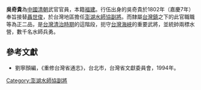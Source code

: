 '''吳奇貴'''為[[中國|中國]][[清朝|清朝]]武官官員，本籍[[福建|福建]]。行伍出身的吳奇貴於1802年（嘉慶7年）奉旨接替[[聶世俊|聶世俊]]，於台灣地區擔任[[澎湖水師協|澎湖水師協]][[副將|副將]]。而隸屬[[台灣鎮|台灣鎮]]之下的此官職職等為正二品，是[[台灣清治時期|台灣清治時期]]的這階段，扼守[[台灣海峽|台灣海峽]]的重要武將，並統帥兩標水營，數千名水師兵勇。
{{start box}}
{{s-before|[[聶世俊|聶世俊]]}}
{{s-title|[[澎湖水師協|澎湖水師協]][[副將|副將]]|1802年上任}}
{{s-after|[[張世熊|張世熊]]}}
{{end box}}

==參考文獻==
*劉寧顏編，《重修台灣省通志》，台北市，台灣省文獻委員會，1994年。

[[Category:澎湖水師協副將|Category:澎湖水師協副將]]